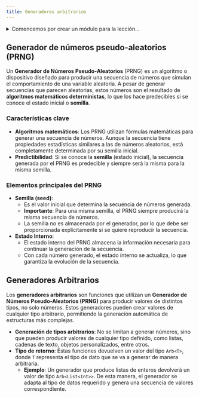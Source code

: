```yaml
---
title: Generadores arbitrarios
---
```


<ReadingTime />
<GithubRepoLink user="r8vnhill" repo="property-based-testing-kt" />

<details>
    <summary>
        Comencemos por crear un módulo para la lección...
    </summary>

    <Tabs groupId={"os"}>
        <TabItem value="Windows" label="Windows">
            ```powershell
            New-Item -Path 'generators' -ItemType Directory
            '// Intentionally left blank' | 
                Out-File -FilePath 'generators/build.gradle.kts'
            ```
        </TabItem>
        <TabItem value="Windows (corto)" label="Windows (corto)">
            ```powershell
            md 'generators'
            '// Intentionally left blank' > `
                'generators/build.gradle.kts'
            ```
        </TabItem>
        <TabItem value="Linux/Mac" label="Linux/Mac">
            ```bash
            mkdir 'generators'
            echo '// Intentionally left blank' > \
                'generators/build.gradle.kts'
            ```
        </TabItem>
    </Tabs>

    Recuerda agregar el nuevo módulo al archivo `settings.gradle.kts`.
</details>

## Generador de números pseudo-aleatorios (PRNG)

Un **Generador de Números Pseudo-Aleatorios** (PRNG) es un algoritmo o dispositivo diseñado para producir una secuencia de números que simulan el comportamiento de una variable aleatoria. A pesar de generar secuencias que parecen aleatorias, estos números son el resultado de **algoritmos matemáticos deterministas**, lo que los hace predecibles si se conoce el estado inicial o **semilla**.

### Características clave

- **Algoritmos matemáticos**: Los PRNG utilizan fórmulas matemáticas para generar una secuencia de números. Aunque la secuencia tiene propiedades estadísticas similares a las de números aleatorios, está completamente determinada por su semilla inicial.
- **Predictibilidad**: Si se conoce la **semilla** (estado inicial), la secuencia generada por el PRNG es predecible y siempre será la misma para la misma semilla.

### Elementos principales del PRNG

- **Semilla (seed)**:
    - Es el valor inicial que determina la secuencia de números generada.
    - **Importante**: Para una misma semilla, el PRNG siempre producirá la misma secuencia de números.
    - La semilla no es almacenada por el generador, por lo que debe ser proporcionada explícitamente si se quiere reproducir la secuencia.
- **Estado Interno**:
    - El estado interno del PRNG almacena la información necesaria para continuar la generación de la secuencia.
    - Con cada número generado, el estado interno se actualiza, lo que garantiza la evolución de la secuencia.

## Generadores Arbitrarios

Los **generadores arbitrarios** son funciones que utilizan un **Generador de Números Pseudo-Aleatorios (PRNG)** para producir valores de distintos tipos, no solo números. Estos generadores pueden crear valores de cualquier tipo arbitrario, permitiendo la generación automática de estructuras más complejas.

- **Generación de tipos arbitrarios**: No se limitan a generar números, sino que pueden producir valores de cualquier tipo definido, como listas, cadenas de texto, objetos personalizados, entre otros.
- **Tipo de retorno**: Estas funciones devuelven un valor del tipo `Arb<T>`, donde `T` representa el tipo de dato que se va a generar de manera arbitraria.
  - **Ejemplo**: Un generador que produce listas de enteros devolverá un valor de tipo `Arb<List<Int>>`. De esta manera, el generador se adapta al tipo de datos requerido y genera una secuencia de valores correspondiente.
